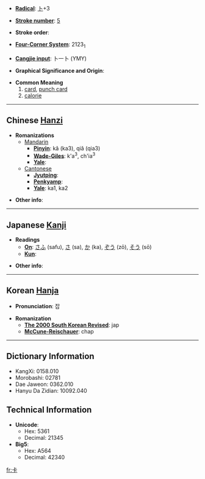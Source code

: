 * '''[[Wiktionary:Chinese radical index| Radical]]''': [[Wiktionary:Chinese radical index 卜|卜]]+3

* '''[[Wiktionary:Chinese total strokes index|Stroke number]]''': [[Wiktionary:Chinese total strokes index 5|5]]

* '''Stroke order''': 

* '''[[Wiktionary:Chinese four corner index|Four-Corner System]]''': 2123<sub>1</sub>

* '''[[Wiktionary:Chinese Cangjie index|Cangjie input]]''': 卜一卜 (YMY)

* '''Graphical Significance and Origin''': 

* '''Common Meaning'''
*#[[card]], [[punch card]]
*# [[calorie]]

----

== Chinese [[Hanzi]] ==

* '''Romanizations'''
** [[Mandarin]]
*** '''[[Pinyin]]''': kǎ (ka3), qiǎ (qia3)
*** '''[[Wade-Giles]]''': k'a<sup>3</sup>, ch'ia<sup>3</sup>
*** '''[[Yale]]''': 
**[[Cantonese]]
***'''[[Jyutping]]''':
***'''[[Penkyamp]]''': 
***'''[[Yale]]''': ka1, ka2

* '''Other info''': 

----

== Japanese [[Kanji]] ==

* '''Readings'''
** '''[[On]]''': [[さふ]] (safu), [[さ]] (sa), [[か]] (ka), [[ぞう]] (zō), [[そう]] (sō)
** '''[[Kun]]''': 

* '''Other info''':  

----

== Korean [[Hanja]] ==

* '''Pronunciation''': 잡

* '''Romanization'''
** '''[[The 2000 South Korean Revised Romanization|The 2000 South Korean Revised]]''': jap
** '''[[McCune-Reischauer]]''': chap

----

== Dictionary Information ==

* KangXi: 0158.010
* Morobashi: 02781
* Dae Jaweon: 0362.010
* Hanyu Da Zidian: 10092.040

== Technical Information ==

* '''Unicode''':
** Hex: 5361
** Decimal: 21345
* '''Big5''':
** Hex: A564
** Decimal: 42340

[[fr:卡]]